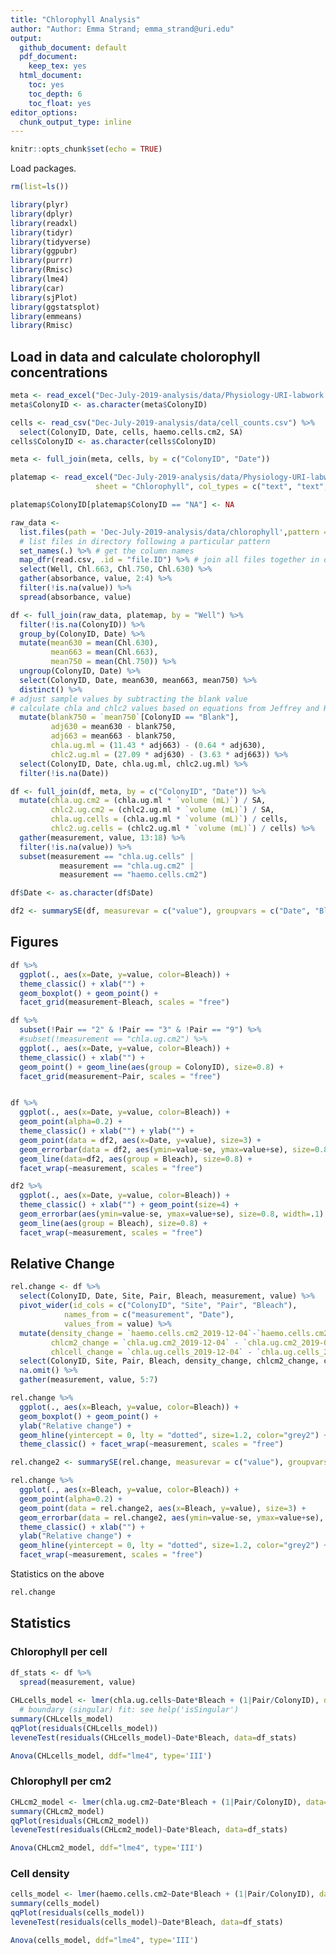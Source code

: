 ```yaml
---
title: "Chlorophyll Analysis"
author: "Author: Emma Strand; emma_strand@uri.edu"
output:
  github_document: default
  pdf_document:
    keep_tex: yes
  html_document:
    toc: yes
    toc_depth: 6
    toc_float: yes
editor_options: 
  chunk_output_type: inline
---
```


```r
knitr::opts_chunk$set(echo = TRUE)
```

Load packages.
```r
rm(list=ls())

library(plyr)
library(dplyr)
library(readxl)
library(tidyr)
library(tidyverse)
library(ggpubr)
library(purrr)
library(Rmisc)
library(lme4)
library(car)
library(sjPlot)
library(ggstatsplot)
library(emmeans)
library(Rmisc)
```

## Load in data and calculate cholorophyll concentrations

```r
meta <- read_excel("Dec-July-2019-analysis/data/Physiology-URI-labwork.xlsx", sheet = "Master-ID-List")
meta$ColonyID <- as.character(meta$ColonyID)

cells <- read_csv("Dec-July-2019-analysis/data/cell_counts.csv") %>%
  select(ColonyID, Date, cells, haemo.cells.cm2, SA)
cells$ColonyID <- as.character(cells$ColonyID)

meta <- full_join(meta, cells, by = c("ColonyID", "Date")) 

platemap <- read_excel("Dec-July-2019-analysis/data/Physiology-URI-labwork.xlsx", 
                   sheet = "Chlorophyll", col_types = c("text", "text", "date"))

platemap$ColonyID[platemap$ColonyID == "NA"] <- NA

raw_data <-
  list.files(path = 'Dec-July-2019-analysis/data/chlorophyll',pattern = ".csv", full.names = TRUE) %>% 
  # list files in directory following a particular pattern
  set_names(.) %>% # get the column names
  map_dfr(read.csv, .id = "file.ID") %>% # join all files together in one data frame by file ID
  select(Well, Chl.663, Chl.750, Chl.630) %>%
  gather(absorbance, value, 2:4) %>%
  filter(!is.na(value)) %>%
  spread(absorbance, value)

df <- full_join(raw_data, platemap, by = "Well") %>%
  filter(!is.na(ColonyID)) %>%
  group_by(ColonyID, Date) %>%
  mutate(mean630 = mean(Chl.630),
         mean663 = mean(Chl.663),
         mean750 = mean(Chl.750)) %>%
  ungroup(ColonyID, Date) %>%
  select(ColonyID, Date, mean630, mean663, mean750) %>%
  distinct() %>%
# adjust sample values by subtracting the blank value 
# calculate chla and chlc2 values based on equations from Jeffrey and Humphrey 1975
  mutate(blank750 = `mean750`[ColonyID == "Blank"],
         adj630 = mean630 - blank750,
         adj663 = mean663 - blank750,
         chla.ug.ml = (11.43 * adj663) - (0.64 * adj630),
         chlc2.ug.ml = (27.09 * adj630) - (3.63 * adj663)) %>%
  select(ColonyID, Date, chla.ug.ml, chlc2.ug.ml) %>%
  filter(!is.na(Date)) 

df <- full_join(df, meta, by = c("ColonyID", "Date")) %>%
  mutate(chla.ug.cm2 = (chla.ug.ml * `volume (mL)`) / SA,
         chlc2.ug.cm2 = (chlc2.ug.ml * `volume (mL)`) / SA,
         chla.ug.cells = (chla.ug.ml * `volume (mL)`) / cells,
         chlc2.ug.cells = (chlc2.ug.ml * `volume (mL)`) / cells) %>%
  gather(measurement, value, 13:18) %>%
  filter(!is.na(value)) %>%
  subset(measurement == "chla.ug.cells" | 
           measurement == "chla.ug.cm2" | 
           measurement == "haemo.cells.cm2")

df$Date <- as.character(df$Date)

df2 <- summarySE(df, measurevar = c("value"), groupvars = c("Date", "Bleach", "measurement"))
```

## Figures 

```r
df %>%
  ggplot(., aes(x=Date, y=value, color=Bleach)) + 
  theme_classic() + xlab("") +
  geom_boxplot() + geom_point() +
  facet_grid(measurement~Bleach, scales = "free")

df %>%
  subset(!Pair == "2" & !Pair == "3" & !Pair == "9") %>%
  #subset(!measurement == "chla.ug.cm2") %>%
  ggplot(., aes(x=Date, y=value, color=Bleach)) +
  theme_classic() + xlab("") +
  geom_point() + geom_line(aes(group = ColonyID), size=0.8) +
  facet_grid(measurement~Pair, scales = "free")


df %>%
  ggplot(., aes(x=Date, y=value, color=Bleach)) +
  geom_point(alpha=0.2) +
  theme_classic() + xlab("") + ylab("") +
  geom_point(data = df2, aes(x=Date, y=value), size=3) +
  geom_errorbar(data = df2, aes(ymin=value-se, ymax=value+se), size=0.8, width=.1) +
  geom_line(data=df2, aes(group = Bleach), size=0.8) +
  facet_wrap(~measurement, scales = "free")

df2 %>%
  ggplot(., aes(x=Date, y=value, color=Bleach)) + 
  theme_classic() + xlab("") + geom_point(size=4) +
  geom_errorbar(aes(ymin=value-se, ymax=value+se), size=0.8, width=.1) +
  geom_line(aes(group = Bleach), size=0.8) +
  facet_wrap(~measurement, scales = "free")
```

## Relative Change

```r
rel.change <- df %>% 
  select(ColonyID, Date, Site, Pair, Bleach, measurement, value) %>%
  pivot_wider(id_cols = c("ColonyID", "Site", "Pair", "Bleach"),
            names_from = c("measurement", "Date"),
            values_from = value) %>%
  mutate(density_change = `haemo.cells.cm2_2019-12-04`-`haemo.cells.cm2_2019-07-16`,
         chlcm2_change = `chla.ug.cm2_2019-12-04` - `chla.ug.cm2_2019-07-16`,
         chlcell_change = `chla.ug.cells_2019-12-04` - `chla.ug.cells_2019-07-16`) %>%
  select(ColonyID, Site, Pair, Bleach, density_change, chlcm2_change, chlcell_change) %>%
  na.omit() %>%
  gather(measurement, value, 5:7)

rel.change %>%
  ggplot(., aes(x=Bleach, y=value, color=Bleach)) + 
  geom_boxplot() + geom_point() +
  ylab("Relative change") +
  geom_hline(yintercept = 0, lty = "dotted", size=1.2, color="grey2") +
  theme_classic() + facet_wrap(~measurement, scales = "free")

rel.change2 <- summarySE(rel.change, measurevar = c("value"), groupvars = c("Bleach", "measurement"))

rel.change %>% 
  ggplot(., aes(x=Bleach, y=value, color=Bleach)) + 
  geom_point(alpha=0.2) +
  geom_point(data = rel.change2, aes(x=Bleach, y=value), size=3) +
  geom_errorbar(data = rel.change2, aes(ymin=value-se, ymax=value+se), size=0.5, width=.1) +
  theme_classic() + xlab("") + 
  ylab("Relative change") +
  geom_hline(yintercept = 0, lty = "dotted", size=1.2, color="grey2") +
  facet_wrap(~measurement, scales = "free")
```

Statistics on the above

```r
rel.change
```



## Statistics 

### Chlorophyll per cell

```r
df_stats <- df %>%
  spread(measurement, value)
  
CHLcells_model <- lmer(chla.ug.cells~Date*Bleach + (1|Pair/ColonyID), data=df_stats) 
  # boundary (singular) fit: see help('isSingular')
summary(CHLcells_model)
qqPlot(residuals(CHLcells_model))
leveneTest(residuals(CHLcells_model)~Date*Bleach, data=df_stats)

Anova(CHLcells_model, ddf="lme4", type='III')
```

### Chlorophyll per cm2 

```r
CHLcm2_model <- lmer(chla.ug.cm2~Date*Bleach + (1|Pair/ColonyID), data=df_stats) 
summary(CHLcm2_model)
qqPlot(residuals(CHLcm2_model))
leveneTest(residuals(CHLcm2_model)~Date*Bleach, data=df_stats)

Anova(CHLcm2_model, ddf="lme4", type='III')
```

### Cell density 

```r
cells_model <- lmer(haemo.cells.cm2~Date*Bleach + (1|Pair/ColonyID), data=df_stats) 
summary(cells_model)
qqPlot(residuals(cells_model))
leveneTest(residuals(cells_model)~Date*Bleach, data=df_stats)

Anova(cells_model, ddf="lme4", type='III')
```


